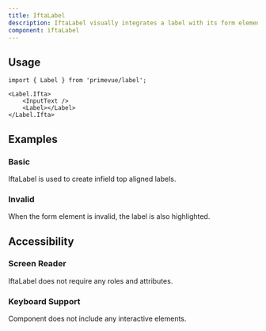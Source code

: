 ```yaml
---
title: IftaLabel
description: IftaLabel visually integrates a label with its form element.
component: iftaLabel
---
```


## Usage

```tsx
import { Label } from 'primevue/label';
```

```tsx
<Label.Ifta>
    <InputText />
    <Label></Label>
</Label.Ifta>
```

## Examples

### Basic

IftaLabel is used to create infield top aligned labels.

<DocDemoViewer name="iftalabel:basic-demo" />

### Invalid

When the form element is invalid, the label is also highlighted.

<DocDemoViewer name="iftalabel:invalid-demo" />

## Accessibility

### Screen Reader

IftaLabel does not require any roles and attributes.

### Keyboard Support

Component does not include any interactive elements.

